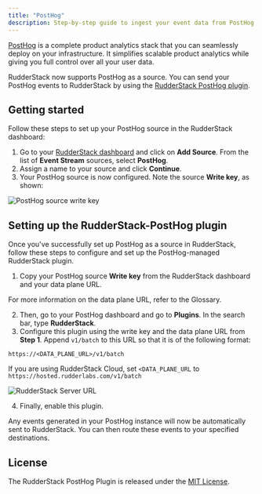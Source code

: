 ```yaml
---
title: "PostHog"
description: Step-by-step guide to ingest your event data from PostHog into RudderStack.
---
```


[PostHog](https://posthog.com/) is a complete product analytics stack that you can seamlessly deploy on your infrastructure. It simplifies scalable product analytics while giving you full control over all your user data.

RudderStack now supports PostHog as a source. You can send your PostHog events to RudderStack by using the [ RudderStack PostHog plugin](https://github.com/rudderlabs/rudderstack-posthog-plugin).

## ‌Getting started

Follow these steps to set up your PostHog source in the RudderStack dashboard:

1. Go to your [RudderStack dashboard](https://app.rudderstack.com/) and click on **Add Source**. From the list of **Event Stream** sources, select **PostHog**.
2. Assign a name to your source and click **Continue**.
3. Your PostHog source is now configured. Note the source **Write key**, as shown:

<img src="../../assets/event-stream-sources/posthog-write-key.png" alt="PostHog source write key" />

## Setting up the RudderStack-PostHog plugin

Once you've successfully set up PostHog as a source in RudderStack, follow these steps to configure and set up the PostHog-managed RudderStack plugin.

1. Copy your PostHog source **Write key** from the RudderStack dashboard and your data plane URL.

<div class="infoBlock">
For more information on the data plane URL, refer to the <Link to="/resources/glossary/#data-plane-url">Glossary</Link>.
</div>

2. Then, go to your PostHog dashboard and go to **Plugins**. In the search bar, type **RudderStack**.
3. Configure this plugin using the write key and the data plane URL from **Step 1**. Append `v1/batch` to this URL so that it is of the following format:

```
https://<DATA_PLANE_URL>/v1/batch
```

If you are using RudderStack Cloud, set `<DATA_PLANE_URL` to `https://hosted.rudderlabs.com/v1/batch`

<img src="../../assets/event-stream-sources/posthog-4.png" alt="RudderStack Server URL" />

4. Finally, enable this plugin. 

Any events generated in your PostHog instance will now be automatically sent to RudderStack. You can then route these events to your specified destinations.

## License

The RudderStack PostHog Plugin is released under the [MIT License](https://opensource.org/licenses/MIT).